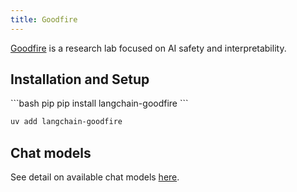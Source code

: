 ```yaml
---
title: Goodfire
---
```


[Goodfire](https://www.goodfire.ai/) is a research lab focused on AI safety and
interpretability.

## Installation and Setup

<CodeGroup>
```bash pip
pip install langchain-goodfire
```

```bash uv
uv add langchain-goodfire
```
</CodeGroup>

## Chat models

See detail on available chat models [here](/oss/integrations/chat/goodfire).
